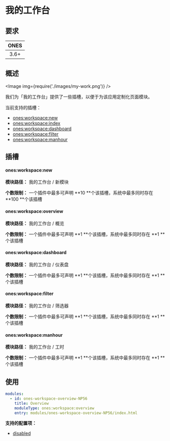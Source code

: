 
# 我的工作台

## 要求

| **ONES** |
| :------: |
|   3.6+   |

## 概述

<Image img={require('./images/my-work.png')} />

我们为「我的工作台」提供了一些插槽，以便于为该应用定制化页面模块。

当前支持的插槽：

- [ones:workspace:new](#onesworkspacenew)
- [ones:workspace:index](#onesworkspaceindex)
- [ones:workspace:dashboard](#onesworkspacedashboard)
- [ones:workspace:filter](#onesworkspacefilter)
- [ones:workspace:manhour](#onesworkspacemanhour)

## 插槽

#### ones:workspace:new

**模块路径：** 我的工作台 / 新模块

**个数限制：** 一个插件中最多可声明 **10 **个该插槽，系统中最多同时存在 **100 **个该插槽

#### ones:workspace:overview

**模块路径：** 我的工作台 / 概览

**个数限制：** 一个插件中最多可声明 **1 **个该插槽，系统中最多同时存在 **1 **个该插槽

#### ones:workspace:dashboard

**模块路径：** 我的工作台 / 仪表盘

**个数限制：** 一个插件中最多可声明 **1 **个该插槽，系统中最多同时存在 **1 **个该插槽

#### ones:workspace:filter

**模块路径：** 我的工作台 / 筛选器

**个数限制：** 一个插件中最多可声明 **1 **个该插槽，系统中最多同时存在 **1 **个该插槽

#### ones:workspace:manhour

**模块路径：** 我的工作台 / 工时

**个数限制：** 一个插件中最多可声明 **1 **个该插槽，系统中最多同时存在 **1 **个该插槽

## 使用

```yaml
modules:
  - id: ones-workspace-overview-NP56
    title: Overview
    moduleType: ones:workspace:overview
    entry: modules/ones-workspace-overview-NP56/index.html
```

**支持的配置项：**

- [disabled](../../../../reference/config/plugin.md#disabled)

